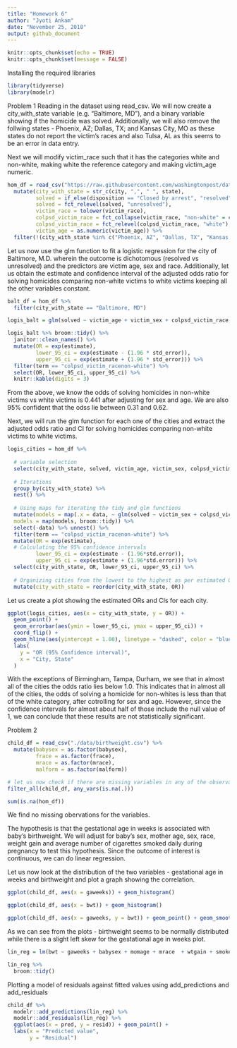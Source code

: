 ```yaml
---
title: "Homework 6"
author: "Jyoti Ankam"
date: "November 25, 2018"
output: github_document
---
```


```r
knitr::opts_chunk$set(echo = TRUE)
knitr::opts_chunk$set(message = FALSE)
```

Installing the required libraries

```r
library(tidyverse)
library(modelr)
```

Problem 1
Reading in the dataset using read_csv. We will now create a city_with_state variable (e.g. “Baltimore, MD”), and a binary variable showing if the homicide was solved. Additionally, we will also remove the follwing states - Phoenix, AZ; Dallas, TX; and Kansas City, MO as these states do not report the victim's races and also Tulsa, AL as this seems to be an error in data entry.

Next we will modify victim_race such that it has the categories white and non-white, making white the reference category and making victim_age numeric.

```r
hom_df = read_csv("https://raw.githubusercontent.com/washingtonpost/data-homicides/master/homicide-data.csv", col_names = TRUE) %>% 
  mutate(city_with_state = str_c(city, ",", " ", state),
         solved = if_else(disposition == "Closed by arrest", "resolved", "unresolved"),
         solved = fct_relevel(solved, "unresolved"),
         victim_race = tolower(victim_race),
         colpsd_victim_race = fct_collapse(victim_race, "non-white" = c("asian","black", "hispanic", "other", "unknown")),
         colpsd_victim_race = fct_relevel(colpsd_victim_race, "white"),
         victim_age = as.numeric(victim_age)) %>% 
  filter(!(city_with_state %in% c("Phoenix, AZ", "Dallas, TX", "Kansas City, MO", "Tulsa, AL")))

```

Let us now use the glm function to fit a logistic regression for the city of Baltimore, M.D. wherein the outcome is dichotomous (resolved vs unresolved) and the predictors are victim age, sex and race. Additionally, let us obtain the estimate and confidence interval of the adjusted odds ratio for solving homicides comparing non-white victims to white victims keeping all the other variables constant.

```r

balt_df = hom_df %>% 
  filter(city_with_state == "Baltimore, MD")

logis_balt = glm(solved ~ victim_age + victim_sex + colpsd_victim_race, data = balt_df, family = binomial())

logis_balt %>% broom::tidy() %>% 
  janitor::clean_names() %>% 
  mutate(OR = exp(estimate),
         lower_95_ci = exp(estimate - (1.96 * std_error)),
         upper_95_ci = exp(estimate + (1.96 * std_error))) %>% 
  filter(term == "colpsd_victim_racenon-white") %>% 
  select(OR, lower_95_ci, upper_95_ci) %>% 
  knitr::kable(digits = 3)

```

From the above, we know the odds of solving homicides in non-white victims vs white victims is 0.441 after adjusting for sex and age. We are also 95% confident that the odss lie between 0.31 and 0.62.

Next, we will run the glm function for each one of the cities and extract the adjusted odds ratio and CI for solving homicides comparing non-white victims to white victims.

```r

logis_cities = hom_df %>% 
  
  # variable selection
  select(city_with_state, solved, victim_age, victim_sex, colpsd_victim_race) %>%
  
  # Iterations
  group_by(city_with_state) %>% 
  nest() %>% 
  
  # Using maps for iterating the tidy and glm functions
  mutate(models = map(.x = data, ~ glm(solved ~ victim_sex + colpsd_victim_race + victim_age, family = binomial, data = .x)),
  models = map(models, broom::tidy)) %>% 
  select(-data) %>% unnest() %>% 
  filter(term == "colpsd_victim_racenon-white") %>% 
  mutate(OR = exp(estimate),
  # Calculating the 95% confidence intervals
         lower_95_ci = exp(estimate - (1.96*std.error)),
         upper_95_ci = exp(estimate + (1.96*std.error))) %>% 
  select(city_with_state, OR, lower_95_ci, upper_95_ci) %>% 
  
  # Organizing cities from the lowest to the highest as per estimated ORs 
  mutate(city_with_state = reorder(city_with_state, OR))

```

Let us create a plot showing the estimated ORs and CIs for each city.

```r

ggplot(logis_cities, aes(x = city_with_state, y = OR)) + 
  geom_point() + 
  geom_errorbar(aes(ymin = lower_95_ci, ymax = upper_95_ci)) + 
  coord_flip() +
  geom_hline(aes(yintercept = 1.00), linetype = "dashed", color = "blue") + 
  labs(
    y = "OR (95% Confidence interval)",
    x = "City, State"
  )

```

With the exceptions of Birmingham, Tampa, Durham, we see that in almost all of the cities the odds ratio lies below 1.0. This indicates that in almost all of the cities, the odds of solving a homicide for non-whites is less than that of the white category, after cotrolling for sex and age. However, since the confidence intervals for almost about half of those include the null value of 1, we can conclude that these results are not statistically significant.

Problem 2

```r

child_df = read_csv("./data/birthweight.csv") %>% 
  mutate(babysex = as.factor(babysex),
         frace = as.factor(frace),
         mrace = as.factor(mrace),
         malform = as.factor(malform))

# let us now check if there are missing variables in any of the observations
filter_all(child_df, any_vars(is.na(.)))

sum(is.na(hom_df))

```

We find no missing obervations for the variables.

The hypothesis is that the gestational age in weeks is associated with baby's birthweight. We will adjust for baby's sex, mother age, sex, race, weight gain and average number of cigarettes smoked daily during pregnancy to test this hypothesis. Since the outcome of interest is continuous, we can do linear regression.

Let us now look at the distribution of the two variables - gestational age in weeks and birthweight and plot a graph showing the correlation.

```r

ggplot(child_df, aes(x = gaweeks)) + geom_histogram()

ggplot(child_df, aes(x = bwt)) + geom_histogram()

ggplot(child_df, aes(x = gaweeks, y = bwt)) + geom_point() + geom_smooth(method = lm)

```

As we can see from the plots - birthweight seems to be normally distributed while there is a slight left skew for the gestational age in weeks plot.

```r

lin_reg = lm(bwt ~ gaweeks + babysex + momage + mrace  + wtgain + smoken, data = child_df)

lin_reg %>% 
  broom::tidy()

```
 
Plotting a model of residuals against fitted values using add_predictions and add_residuals

```r

child_df %>% 
  modelr::add_predictions(lin_reg) %>% 
  modelr::add_residuals(lin_reg) %>% 
  ggplot(aes(x = pred, y = resid)) + geom_point() +
  labs(x = "Predicted value", 
       y = "Residual")

```


